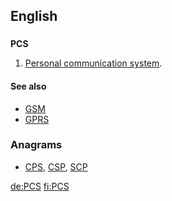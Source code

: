 {{also|pcs}}
==English==

==={{initialism-old|en}}===
'''PCS'''

# {{context|telecommunications|lang=en}} [[personal communication system#English|Personal communication system]].

====See also====
* [[GSM]]
* [[GPRS]]

===Anagrams===
* [[CPS#English|CPS]], [[CSP#English|CSP]], [[SCP#English|SCP]]

[[de:PCS]]
[[fi:PCS]]